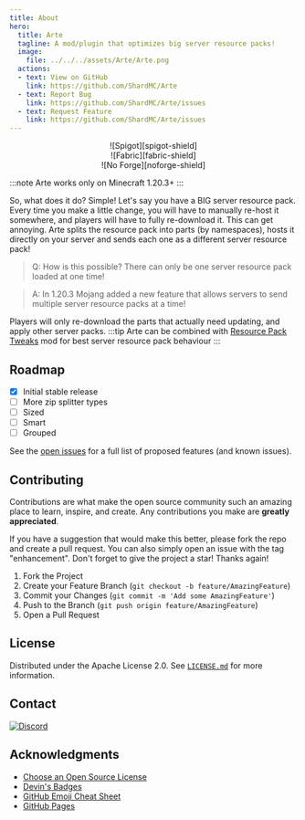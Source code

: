 ```yaml
---
title: About
hero:
  title: Arte
  tagline: A mod/plugin that optimizes big server resource packs!
  image:
    file: ../../../assets/Arte/Arte.png
  actions:
  - text: View on GitHub
    link: https://github.com/ShardMC/Arte
  - text: Report Bug
    link: https://github.com/ShardMC/Arte/issues
  - text: Request Feature
    link: https://github.com/ShardMC/Arte/issues
---
```


<div align="center">
    <div className="devins-badge">
        ![Spigot][spigot-shield]
    </div>
    <div className="devins-badge">
        ![Fabric][fabric-shield]
    </div>
    <div className="devins-badge">
        ![No Forge][noforge-shield]
    </div>
</div>

:::note
Arte works only on Minecraft 1.20.3+
:::

[//]: # ([![Arte Speed Comparison][speed-comparison]][github-url])

So, what does it do? Simple! Let's say you have a BIG server resource pack.
Every time you make a little change, you will have to manually re-host it somewhere, and players will have to fully re-download it.
This can get annoying. Arte splits the resource pack into parts (by namespaces), hosts it directly on your server
and sends each one as a different server resource pack!
> Q: How is this possible? There can only be one server resource pack loaded at one time!

> A: In 1.20.3 Mojang added a new feature that allows servers to send multiple server resource packs at a time!

Players will only re-download the parts that actually need updating, and apply other server packs.
:::tip
Arte can be combined with [Resource Pack Tweaks][rptweaks-url] mod for best server resource pack behaviour
:::



[//]: # ( ROADMAP )
## Roadmap

- [x] Initial stable release
- [ ] More zip splitter types
- [ ] Sized
- [ ] Smart
- [ ] Grouped

See the [open issues][github-issues-url] for a full list of proposed features (and known issues).



[//]: # ( CONTRIBUTING )
## Contributing

Contributions are what make the open source community such an amazing place to learn, inspire, and create. Any contributions you make are **greatly appreciated**.

If you have a suggestion that would make this better, please fork the repo and create a pull request. You can also simply open an issue with the tag "enhancement".
Don't forget to give the project a star! Thanks again!

1. Fork the Project
2. Create your Feature Branch (`git checkout -b feature/AmazingFeature`)
3. Commit your Changes (`git commit -m 'Add some AmazingFeature'`)
4. Push to the Branch (`git push origin feature/AmazingFeature`)
5. Open a Pull Request



[//]: # ( LICENSE )
## License

Distributed under the Apache License 2.0. See [`LICENSE.md`](https://github.com/ShardMC/Arte/LICENSE.md) for more information.



[//]: # ( CONTACT )
## Contact

[![Discord][discord-shield]][discord-url]



[//]: # ( ACKNOWLEDGMENTS )
## Acknowledgments

* [Choose an Open Source License](https://choosealicense.com)
* [Devin's Badges](https://github.com/intergrav/devins-badges)
* [GitHub Emoji Cheat Sheet](https://www.webpagefx.com/tools/emoji-cheat-sheet)
* [GitHub Pages](https://pages.github.com)



[//]: # ( MARKDOWN LINKS & IMAGES )
[//]: # ( https://www.markdownguide.org/basic-syntax/#reference-style-links )
[spigot-shield]: https://raw.githubusercontent.com/intergrav/devins-badges/v3/assets/cozy/supported/spigot_64h.png
[fabric-shield]: https://raw.githubusercontent.com/intergrav/devins-badges/v3/assets/cozy/supported/fabric_64h.png
[noforge-shield]: https://raw.githubusercontent.com/intergrav/devins-badges/v3/assets/cozy/unsupported/forge_64h.png

[rptweaks-url]: https://modrinth.com/mod/resource-pack-tweaks

[github-issues-url]: https://github.com/ShardMC/Arte/issues

[discord-shield]: https://raw.githubusercontent.com/intergrav/devins-badges/v3/assets/cozy/social/discord-plural_64h.png
[discord-url]: https://discord.gg/CqVAzakrqx
